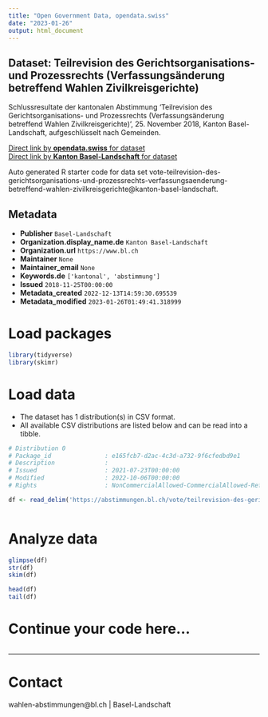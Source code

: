 ```yaml
---
title: "Open Government Data, opendata.swiss"
date: "2023-01-26"
output: html_document
---
```


## Dataset: Teilrevision des Gerichtsorganisations- und Prozessrechts (Verfassungsänderung betreffend Wahlen Zivilkreisgerichte)

Schlussresultate der kantonalen Abstimmung 'Teilrevision des Gerichtsorganisations- und Prozessrechts (Verfassungsänderung betreffend Wahlen Zivilkreisgerichte)', 25. November 2018, Kanton Basel-Landschaft, aufgeschlüsselt nach Gemeinden.

[Direct link by **opendata.swiss** for dataset](https://opendata.swiss/de/dataset/teilrevision-des-gerichtsorganisations-und-prozessrechts-verfassungsanderung-betreffend-wahlen-)<br>
[Direct link by **Kanton Basel-Landschaft** for dataset](https://abstimmungen.bl.ch/vote/teilrevision-des-gerichtsorganisations-und-prozessrechts-verfassungsaenderung-betreffend-wahlen-zivilkreisgerichte/data)

Auto generated R starter code for data set vote-teilrevision-des-gerichtsorganisations-und-prozessrechts-verfassungsaenderung-betreffend-wahlen-zivilkreisgerichte@kanton-basel-landschaft.

## Metadata

- **Publisher** `Basel-Landschaft`
- **Organization.display_name.de** `Kanton Basel-Landschaft`
- **Organization.url** `https://www.bl.ch`
- **Maintainer** `None`
- **Maintainer_email** `None`
- **Keywords.de** `['kantonal', 'abstimmung']`
- **Issued** `2018-11-25T00:00:00`
- **Metadata_created** `2022-12-13T14:59:30.695539`
- **Metadata_modified** `2023-01-26T01:49:41.318999`


# Load packages

```r

library(tidyverse)
library(skimr)

```

# Load data

-   The dataset has 1 distribution(s) in CSV format.
-   All available CSV distributions are listed below and can be read into a tibble.

```r

# Distribution 0
# Package_id               : e165fcb7-d2ac-4c3d-a732-9f6cfedbd9e1
# Description              : 
# Issued                   : 2021-07-23T00:00:00
# Modified                 : 2022-10-06T00:00:00
# Rights                   : NonCommercialAllowed-CommercialAllowed-ReferenceRequired

df <- read_delim('https://abstimmungen.bl.ch/vote/teilrevision-des-gerichtsorganisations-und-prozessrechts-verfassungsaenderung-betreffend-wahlen-zivilkreisgerichte/data-csv')



```

# Analyze data

```r

glimpse(df)
str(df)
skim(df)

head(df)
tail(df)

```

# Continue your code here...

```r

```

------------------------------------------------------------------------

# Contact

wahlen-abstimmungen@bl.ch | Basel-Landschaft
